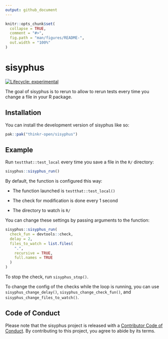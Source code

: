 ```yaml
---
output: github_document
---
```


<!-- README.md is generated from README.Rmd. Please edit that file -->

```r
knitr::opts_chunk$set(
  collapse = TRUE,
  comment = "#>",
  fig.path = "man/figures/README-",
  out.width = "100%"
)
```

# sisyphus

<!-- badges: start -->
[![Lifecycle: experimental](https://img.shields.io/badge/lifecycle-experimental-orange.svg)](https://lifecycle.r-lib.org/articles/stages.html#experimental)
<!-- badges: end -->

The goal of sisyphus is to rerun to allow to rerun tests every time you change a file in your R package.

## Installation

You can install the development version of sisyphus like so:

``` r
pak::pak("thinkr-open/sisyphus")
```

## Example

Run `testthat::test_local` every time you save a file in the `R/` directory:

```r
sisyphus::sisyphus_run()
```

By default, the function is configured this way:

- The function launched is `testthat::test_local()`

- The check for modification is done every 1 second

- The directory to watch is `R/`

You can change these settings by passing arguments to the function:

```r
sisyphus::sisyphus_run(
  check_fun = devtools::check,
  delay = 2,
  files_to_watch = list.files(
    ".",
    recursive = TRUE,
    full.names = TRUE
  )
)
```

To stop the check, run `sisyphus_stop()`.

To change the config of the checks while the loop is running, you can use `sisyphus_change_delay()`, `sisyphus_change_check_fun()`, and `sisyphus_change_files_to_watch()`.

## Code of Conduct

Please note that the sisyphus project is released with a [Contributor Code of Conduct](https://contributor-covenant.org/version/2/1/CODE_OF_CONDUCT.html). By contributing to this project, you agree to abide by its terms.
